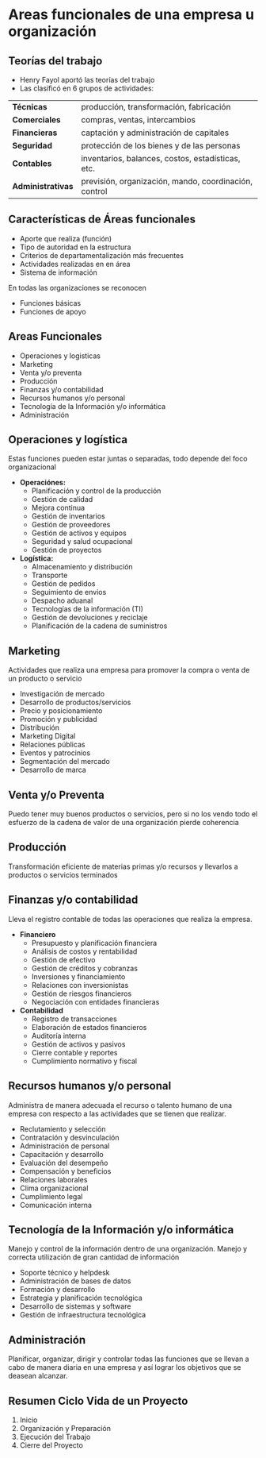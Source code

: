 # Areas funcionales de una empresa u organización

## Teorías del trabajo
- Henry Fayol aportó las teorías del trabajo
- Las clasificó en 6 grupos de actividades:

|||
|---|---|
|**Técnicas**|producción, transformación, fabricación|
|**Comerciales**|compras, ventas, intercambios|
|**Financieras**|captación y administración de capitales|
|**Seguridad**|protección de los bienes y de las personas|
|**Contables**|inventarios, balances, costos, estadísticas, etc.|
|**Administrativas**|previsión, organización, mando, coordinación, control|

## Características de Áreas funcionales
- Aporte que realiza (función)
- Tipo de autoridad en la estructura
- Criterios de departamentalización más frecuentes
- Actividades realizadas en en área
- Sistema de información

En todas las organizaciones se reconocen

- Funciones básicas
- Funciones de apoyo

## Areas Funcionales
- Operaciones y logisticas
- Marketing
- Venta y/o preventa
- Producción
- Finanzas y/o contabilidad
- Recursos humanos y/o personal
- Tecnología de la Información y/o informática
- Administración

## Operaciones y logística
Estas funciones pueden estar juntas o separadas, todo depende del foco organizacional

- **Operaciónes:**
	- Planificación y control de la producción
	- Gestión de calidad
	- Mejora continua
	- Gestión de inventarios
	- Gestión de proveedores
	- Gestión de activos y equipos
	- Seguridad y salud ocupacional
	- Gestión de proyectos
- **Logística:**
	- Almacenamiento y distribución
	- Transporte
	- Gestión de pedidos
	- Seguimiento de envios
	- Despacho aduanal
	- Tecnologías de la información (TI)
	- Gestión de devoluciones y reciclaje
	- Planificación de la cadena de suministros

## Marketing
Actividades que realiza una empresa para promover la compra o venta de un producto o servicio

- Investigación de mercado
- Desarrollo de productos/servicios
- Precio y posicionamiento
- Promoción y publicidad
- Distribución
- Marketing Digital
- Relaciones públicas
- Eventos y patrocinios
- Segmentación del mercado
- Desarrollo de marca
	
## Venta y/o Preventa
Puedo tener muy buenos productos o servicios, pero si no los vendo todo el esfuerzo de la cadena de valor de una organización pierde coherencia

## Producción
Transformación eficiente de materias primas y/o recursos y llevarlos a productos o servicios terminados

## Finanzas y/o contabilidad
Lleva el registro contable de todas las operaciones que realiza la empresa. 

- **Financiero**
	- Presupuesto y planificación financiera
	- Análisis de costos y rentabilidad
	- Gestión de efectivo
	- Gestión de créditos y cobranzas
	- Inversiones y financiamiento
	- Relaciones con inversionistas
	- Gestión de riesgos financieros
	- Negociación con entidades financieras
- **Contabilidad**
	- Registro de transacciones
	- Elaboración de estados financieros
	- Auditoría interna
	- Gestión de activos y pasivos
	- Cierre contable y reportes
	- Cumplimiento normativo y fiscal

## Recursos humanos y/o personal
Administra de manera adecuada el recurso o talento humano de una empresa con respecto a las actividades que se tienen que realizar.

- Reclutamiento y selección
- Contratación y desvinculación
- Administración de personal
- Capacitación y desarrollo
- Evaluación del desempeño
- Compensación y beneficios
- Relaciones laborales
- Clima organizacional
- Cumplimiento legal
- Comunicación interna

## Tecnología de la Información y/o informática
Manejo y control de la información dentro de una organización. Manejo y correcta utilización de gran cantidad de información

- Soporte técnico y helpdesk
- Administración de bases de datos
- Formación y desarrollo
- Estrategia y planificación tecnológica
- Desarrollo de sistemas y software
- Gestión de infraestructura tecnológica

## Administración
Planificar, organizar, dirigir y controlar todas las funciones que se llevan a cabo de manera diaria en una empresa y así lograr los objetivos que se deasean alcanzar.

## Resumen Ciclo Vida de un Proyecto
1. Inicio
2. Organización y Preparación
3. Ejecución del Trabajo
4. Cierre del Proyecto